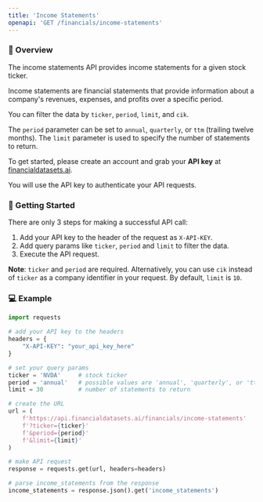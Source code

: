 ```yaml
---
title: 'Income Statements'
openapi: 'GET /financials/income-statements'
---
```


### 👋  Overview
The income statements API provides income statements for a given stock ticker.

Income statements are financial statements that provide information about a company's revenues, expenses, and profits over a specific period.

You can filter the data by `ticker`, `period`, `limit`, and `cik`.

The `period` parameter can be set to `annual`, `quarterly`, or `ttm` (trailing twelve months). The `limit` parameter is used to specify the number of statements to return.

To get started, please create an account and grab your <b>API key</b> at [financialdatasets.ai](https://financialdatasets.ai).

You will use the API key to authenticate your API requests.

###  🚀  Getting Started
There are only 3 steps for making a successful API call:
1. Add your API key to the header of the request as `X-API-KEY`.
2. Add query params like `ticker`, `period` and `limit` to filter the data.
3. Execute the API request.

**Note**: `ticker` and `period` are required. Alternatively, you can use `cik` instead of `ticker` as a company identifier in your request.  By default, `limit` is `10`.

### 💻  Example

```python Income Statements
import requests

# add your API key to the headers
headers = {
    "X-API-KEY": "your_api_key_here"
}

# set your query params
ticker = 'NVDA'     # stock ticker
period = 'annual'   # possible values are 'annual', 'quarterly', or 'ttm'
limit = 30          # number of statements to return

# create the URL
url = (
    f'https://api.financialdatasets.ai/financials/income-statements'
    f'?ticker={ticker}'
    f'&period={period}'
    f'&limit={limit}'
)

# make API request
response = requests.get(url, headers=headers)

# parse income_statements from the response
income_statements = response.json().get('income_statements')
```